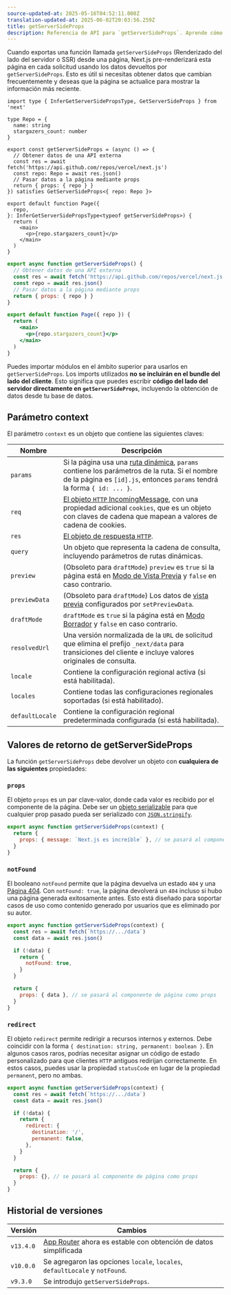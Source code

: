 ```yaml
---
source-updated-at: 2025-05-16T04:52:11.000Z
translation-updated-at: 2025-06-02T20:03:56.259Z
title: getServerSideProps
description: Referencia de API para `getServerSideProps`. Aprende cómo obtener datos en cada solicitud con Next.js.
---
```


Cuando exportas una función llamada `getServerSideProps` (Renderizado del lado del servidor o SSR) desde una página, Next.js pre-renderizará esta página en cada solicitud usando los datos devueltos por `getServerSideProps`. Esto es útil si necesitas obtener datos que cambian frecuentemente y deseas que la página se actualice para mostrar la información más reciente.

```tsx filename="pages/index.tsx" switcher
import type { InferGetServerSidePropsType, GetServerSideProps } from 'next'

type Repo = {
  name: string
  stargazers_count: number
}

export const getServerSideProps = (async () => {
  // Obtener datos de una API externa
  const res = await fetch('https://api.github.com/repos/vercel/next.js')
  const repo: Repo = await res.json()
  // Pasar datos a la página mediante props
  return { props: { repo } }
}) satisfies GetServerSideProps<{ repo: Repo }>

export default function Page({
  repo,
}: InferGetServerSidePropsType<typeof getServerSideProps>) {
  return (
    <main>
      <p>{repo.stargazers_count}</p>
    </main>
  )
}
```

```jsx filename="pages/index.js" switcher
export async function getServerSideProps() {
  // Obtener datos de una API externa
  const res = await fetch('https://api.github.com/repos/vercel/next.js')
  const repo = await res.json()
  // Pasar datos a la página mediante props
  return { props: { repo } }
}

export default function Page({ repo }) {
  return (
    <main>
      <p>{repo.stargazers_count}</p>
    </main>
  )
}
```

Puedes importar módulos en el ámbito superior para usarlos en `getServerSideProps`. Los imports utilizados **no se incluirán en el bundle del lado del cliente**. Esto significa que puedes escribir **código del lado del servidor directamente en `getServerSideProps`**, incluyendo la obtención de datos desde tu base de datos.

## Parámetro context

El parámetro `context` es un objeto que contiene las siguientes claves:

| Nombre            | Descripción                                                                                                                                                                                                           |
| --------------- | --------------------------------------------------------------------------------------------------------------------------------------------------------------------------------------------------------------------- |
| `params`        | Si la página usa una [ruta dinámica](/docs/pages/building-your-application/routing/dynamic-routes), `params` contiene los parámetros de la ruta. Si el nombre de la página es `[id].js`, entonces `params` tendrá la forma `{ id: ... }`. |
| `req`           | [El objeto `HTTP` IncomingMessage](https://nodejs.org/api/http.html#http_class_http_incomingmessage), con una propiedad adicional `cookies`, que es un objeto con claves de cadena que mapean a valores de cadena de cookies.    |
| `res`           | [El objeto de respuesta `HTTP`](https://nodejs.org/api/http.html#http_class_http_serverresponse).                                                                                                                        |
| `query`         | Un objeto que representa la cadena de consulta, incluyendo parámetros de rutas dinámicas.                                                                                                                                          |
| `preview`       | (Obsoleto para `draftMode`) `preview` es `true` si la página está en [Modo de Vista Previa](/docs/pages/guides/preview-mode) y `false` en caso contrario.                                                                         |
| `previewData`   | (Obsoleto para `draftMode`) Los datos de [vista previa](/docs/pages/guides/preview-mode) configurados por `setPreviewData`.                                                                                                             |
| `draftMode`     | `draftMode` es `true` si la página está en [Modo Borrador](/docs/pages/guides/draft-mode) y `false` en caso contrario.                                                                                                        |
| `resolvedUrl`   | Una versión normalizada de la `URL` de solicitud que elimina el prefijo `_next/data` para transiciones del cliente e incluye valores originales de consulta.                                                                              |
| `locale`        | Contiene la configuración regional activa (si está habilitada).                                                                                                                                                                              |
| `locales`       | Contiene todas las configuraciones regionales soportadas (si está habilitado).                                                                                                                                                                          |
| `defaultLocale` | Contiene la configuración regional predeterminada configurada (si está habilitada).                                                                                                                                                                  |

## Valores de retorno de getServerSideProps

La función `getServerSideProps` debe devolver un objeto con **cualquiera de las siguientes** propiedades:

### `props`

El objeto `props` es un par clave-valor, donde cada valor es recibido por el componente de la página. Debe ser un [objeto serializable](https://developer.mozilla.org/docs/Glossary/Serialization) para que cualquier prop pasado pueda ser serializado con [`JSON.stringify`](https://developer.mozilla.org/docs/Web/JavaScript/Reference/Global_Objects/JSON/stringify).

```jsx
export async function getServerSideProps(context) {
  return {
    props: { message: `Next.js es increíble` }, // se pasará al componente de página como props
  }
}
```

### `notFound`

El booleano `notFound` permite que la página devuelva un estado `404` y una [Página 404](/docs/pages/building-your-application/routing/custom-error#404-page). Con `notFound: true`, la página devolverá un `404` incluso si hubo una página generada exitosamente antes. Esto está diseñado para soportar casos de uso como contenido generado por usuarios que es eliminado por su autor.

```js
export async function getServerSideProps(context) {
  const res = await fetch(`https://.../data`)
  const data = await res.json()

  if (!data) {
    return {
      notFound: true,
    }
  }

  return {
    props: { data }, // se pasará al componente de página como props
  }
}
```

### `redirect`

El objeto `redirect` permite redirigir a recursos internos y externos. Debe coincidir con la forma `{ destination: string, permanent: boolean }`. En algunos casos raros, podrías necesitar asignar un código de estado personalizado para que clientes `HTTP` antiguos redirijan correctamente. En estos casos, puedes usar la propiedad `statusCode` en lugar de la propiedad `permanent`, pero no ambas.

```js
export async function getServerSideProps(context) {
  const res = await fetch(`https://.../data`)
  const data = await res.json()

  if (!data) {
    return {
      redirect: {
        destination: '/',
        permanent: false,
      },
    }
  }

  return {
    props: {}, // se pasará al componente de página como props
  }
}
```

## Historial de versiones

| Versión   | Cambios                                                                                                     |
| --------- | ----------------------------------------------------------------------------------------------------------- |
| `v13.4.0` | [App Router](/docs/app/building-your-application/data-fetching) ahora es estable con obtención de datos simplificada |
| `v10.0.0` | Se agregaron las opciones `locale`, `locales`, `defaultLocale` y `notFound`.                                         |
| `v9.3.0`  | Se introdujo `getServerSideProps`.                                                                            |